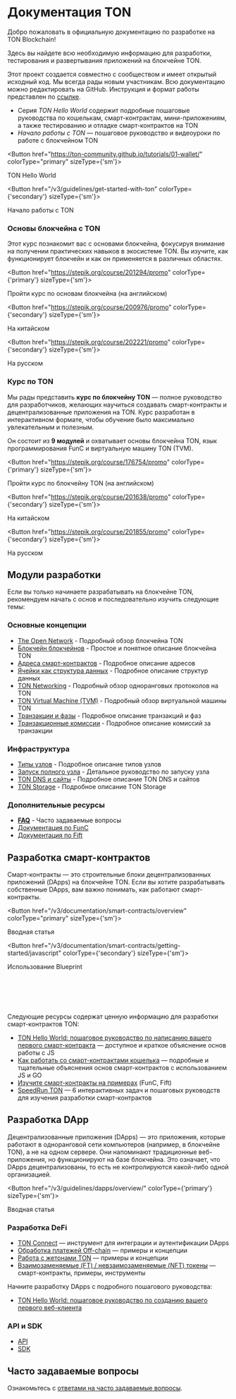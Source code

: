 
# Документация TON

Добро пожаловать в официальную документацию по разработке на TON Blockchain!

Здесь вы найдете всю необходимую информацию для разработки, тестирования и развертывания приложений на блокчейне TON.

Этот проект создается совместно с сообществом и имеет открытый исходный код. Мы всегда рады новым участникам. Всю документацию можно редактировать на GitHub. Инструкция и формат работы представлен по [ссылке](/v3/contribute).

- Серия _TON Hello World_ содержит подробные пошаговые руководства по кошелькам, смарт-контрактам, мини-приложениям, а также тестированию и отладке смарт-контрактов на TON
- _Начало работы с TON_ — пошаговое руководство и видеоуроки по работе с блокчейном TON

<Button href="https://ton-community.github.io/tutorials/01-wallet/"
        colorType="primary" sizeType={'sm'}>

TON Hello World

</Button>

<Button href="/v3/guidelines/get-started-with-ton" colorType={'secondary'} sizeType={'sm'}>

Начало работы с TON

</Button>

### Основы блокчейна с TON

Этот курс познакомит вас с основами блокчейна, фокусируя внимание на получении практических навыков в экосистеме TON. Вы изучите, как функционирует блокчейн и как он применяется в различных областях.

<Button href="https://stepik.org/course/201294/promo"
        colorType={'primary'} sizeType={'sm'}>

Пройти курс по основам блокчейна (на английском)

</Button>

<Button href="https://stepik.org/course/200976/promo"
        colorType={'secondary'} sizeType={'sm'}>

На китайском

</Button>

<Button href="https://stepik.org/course/202221/promo"
        colorType={'secondary'} sizeType={'sm'}>

На русском

</Button>

### Курс по TON

Мы рады представить **курс по блокчейну TON** — полное руководство для разработчиков, желающих научиться создавать смарт-контракты и децентрализованные приложения на TON. Курс разработан в интерактивном формате, чтобы обучение было максимально увлекательным и полезным.

Он состоит из **9 модулей** и охватывает основы блокчейна TON, язык программирования FunC и виртуальную машину TON (TVM).

<Button href="https://stepik.org/course/176754/promo"
        colorType={'primary'} sizeType={'sm'}>

Пройти курс по блокчейну TON (на английском)

</Button>

<Button href="https://stepik.org/course/201638/promo"
        colorType={'secondary'} sizeType={'sm'}>

На китайском

</Button>

<Button href="https://stepik.org/course/201855/promo"
        colorType={'secondary'} sizeType={'sm'}>

На русском

</Button>

## Модули разработки

Если вы только начинаете разрабатывать на блокчейне TON, рекомендуем начать с основ и последовательно изучить следующие темы:

### Основные концепции

- [The Open Network](/v3/concepts/dive-into-ton/introduction) - Подробный обзор блокчейна TON
- [Блокчейн блокчейнов](/v3/concepts/dive-into-ton/ton-blockchain/blockchain-of-blockchains) - Простое и понятное описание блокчейна TON
- [Адреса смарт-контрактов](/v3/documentation/smart-contracts/addresses) - Подробное описание адресов
- [Ячейки как структура данных](/v3/concepts/dive-into-ton/ton-blockchain/cells-as-data-storage) - Подробное описание структур данных
- [TON Networking](/v3/concepts/dive-into-ton/ton-blockchain/ton-networking) - Подробный обзор одноранговых протоколов на TON
- [TON Virtual Machine (TVM)](/v3/documentation/tvm/tvm-overview) - Подробный обзор виртуальной машины TON
- [Транзакции и фазы](/v3/documentation/tvm/tvm-overview#transactions-and-phases) - Подробное описание транзакций и фаз
- [Транзакционные комиссии](/v3/documentation/smart-contracts/transaction-fees/fees) - Подробное описание комиссий за транзакции

### Инфраструктура

- [Типы узлов](/v3/documentation/infra/nodes/node-types) - Подробное описание типов узлов
- [Запуск полного узла](/v3/guidelines/nodes/running-nodes/full-node) - Детальное руководство по запуску узла
- [TON DNS и сайты](/v3/guidelines/web3/ton-dns/dns) - Подробное описание TON DNS и сайтов
- [TON Storage](/v3/guidelines/web3/ton-storage/storage-daemon) - Подробное описание TON Storage

### Дополнительные ресурсы

- [**FAQ**](/v3/documentation/faq) - Часто задаваемые вопросы
- [Документация по FunC](/v3/documentation/smart-contracts/func/overview)
- [Документация по Fift](/v3/documentation/smart-contracts/fift/overview)

## Разработка смарт-контрактов

Смарт-контракты — это строительные блоки децентрализованных приложений (DApps) на блокчейне TON. Если вы хотите разрабатывать собственные DApps, вам важно понимать, как работают смарт-контракты.

<Button href="/v3/documentation/smart-contracts/overview"
        colorType="primary" sizeType={'sm'}>

Вводная статья

</Button>

<Button href="/v3/documentation/smart-contracts/getting-started/javascript" colorType={'secondary'} sizeType={'sm'}>

Использование Blueprint

</Button>

<br></br><br></br>

Следующие ресурсы содержат ценную информацию для разработки смарт-контрактов TON:

- [TON Hello World: пошаговое руководство по написанию вашего первого смарт-контракта](https://ton-community.github.io/tutorials/02-contract/) — доступное и краткое объяснение основ работы с JS
- [Как работать со смарт-контрактами кошелька](/v3/guidelines/smart-contracts/howto/wallet) — подробные и тщательные объяснения основ смарт-контрактов с использованием JS и GO
- [Изучите смарт-контракты на примерах](/v3/documentation/smart-contracts/contracts-specs/examples) (FunC, Fift)
- [Speed ​​Run TON](/v3/documentation/smart-contracts/contracts-specs/examples) — 6 интерактивных задач и пошаговых руководств для изучения разработки смарт-контрактов

## Разработка DApp

Децентрализованные приложения (DApps) — это приложения, которые работают в одноранговой сети компьютеров (например, в блокчейне TON), а не на одном сервере. Они напоминают традиционные веб-приложения, но функционируют на базе блокчейна. Это означает, что DApps децентрализованы, то есть не контролируются какой-либо одной организацией.

<Button href="/v3/guidelines/dapps/overview/" colorType={'primary'} sizeType={'sm'}>

Вводная статья

</Button>

### Разработка DeFi

- [TON Connect](/v3/guidelines/ton-connect/overview) — инструмент для интеграции и аутентификации DApps
- [Обработка платежей Off-chain](/v3/guidelines/dapps/asset-processing/payments-processing) — примеры и концепции
- [Работа с жетонами TON](/v3/guidelines/dapps/asset-processing/jettons) — примеры и концепции
- [Взаимозаменяемые (FT) / невзаимозаменяемые (NFT) токены](/v3/documentation/dapps/defi/tokens) — смарт-контракты, примеры, инструменты

Начните разработку DApps с подробного пошагового руководства:

- [TON Hello World: пошаговое руководство по созданию вашего первого веб-клиента](https://ton-community.github.io/tutorials/03-client/)

### API и SDK

- [API](/v3/guidelines/dapps/apis-sdks/api-types)
- [SDK](/v3/guidelines/dapps/apis-sdks/sdk)

## Часто задаваемые вопросы

Ознакомьтесь с [ответами на часто задаваемые вопросы](/v3/documentation/faq).
